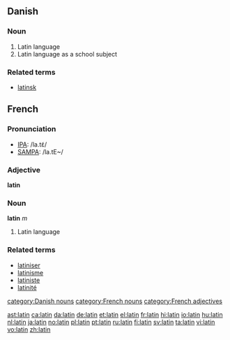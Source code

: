 {{see|Latin|latín}}

==Danish==

===Noun===
# Latin language
# Latin language as a school subject

===Related terms===
*[[latinsk]]


==French==

===Pronunciation===
*[[w:IPA|IPA]]: /la.tɛ̃/
*[[w:SAMPA|SAMPA]]: /la.tE~/

===Adjective===
{{fr-infl-adj|sm=latin|sf=latine|pm=latins|pf=latines|smp=la.tɛ̃|sfp=la.tin|pmp=la.tɛ̃|pfp=la.tin}}
'''latin'''

===Noun===
{{fr-infl-noun|sm=latin|sf=latine|pm=latins|pf=latines|smp=la.tɛ̃|sfp=la.tin|pmp=la.tɛ̃|pfp=la.tin}}
'''latin''' ''m''
# Latin language

===Related terms===
*[[latiniser]]
*[[latinisme]]
*[[latiniste]]
*[[latinité]]

[[category:Danish nouns]]
[[category:French nouns]]
[[category:French adjectives]]

[[ast:latin]]
[[ca:latin]]
[[da:latin]]
[[de:latin]]
[[et:latin]]
[[el:latin]]
[[fr:latin]]
[[hi:latin]]
[[io:latin]]
[[hu:latin]]
[[nl:latin]]
[[ja:latin]]
[[no:latin]]
[[pl:latin]]
[[pt:latin]]
[[ru:latin]]
[[fi:latin]]
[[sv:latin]]
[[ta:latin]]
[[vi:latin]]
[[vo:latin]]
[[zh:latin]]
